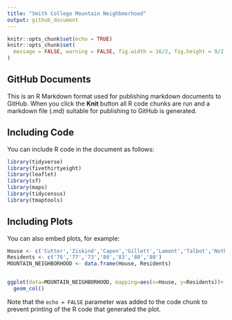 ```yaml
---
title: "Smith College Mountain Neighbmorhood"
output: github_document
---
```


```r
knitr::opts_chunk$set(echo = TRUE)
knitr::opts_chunk$set(
  message = FALSE, warning = FALSE, fig.width = 16/2, fig.height = 9/2
)
```

## GitHub Documents

This is an R Markdown format used for publishing markdown documents to GitHub. When you click the **Knit** button all R code chunks are run and a markdown file (.md) suitable for publishing to GitHub is generated.

## Including Code

You can include R code in the document as follows:

```r
library(tidyverse)
library(fivethirtyeight)
library(leaflet)
library(sf)
library(maps)
library(tidycensus)
library(tmaptools)
```

## Including Plots

You can also embed plots, for example:

```r
House <- c('Cutter','Ziskind','Capen','Gillett','Lamont','Talbot','Nothrop')
Residents <- c('76','77','73','80','83','80','80')
MOUNTAIN_NEIGHBORHOOD <- data.frame(House, Residents)


ggplot(data=MOUNTAIN_NEIGHBORHOOD, mapping=aes(x=House, y=Residents))+
  geom_col()


```

Note that the `echo = FALSE` parameter was added to the code chunk to prevent printing of the R code that generated the plot.
